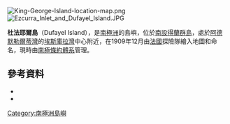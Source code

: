 {{coord|62|10|S|58|34|W|source:GNIS|display=title}}

[[Image:King-George-Island-location-map.png|thumb]]
[[Image:Ezcurra_Inlet_and_Dufayel_Island.JPG|thumb]]

'''杜法耶爾島'''（Dufayel Island），是[[南極洲|南極洲]]的島嶼，位於[[南設得蘭群島|南設得蘭群島]]，處於[[阿德默勒爾蒂灣|阿德默勒爾蒂灣]]的[[埃斯庫拉灣|埃斯庫拉灣]]中心附近，在1909年12月由[[法國|法國]]探險隊繪入地圖和命名，現時由[[南極條約體系|南極條約體系]]管理。

==參考資料==
*{{cite gnis | type = antarid | id = 4138| name = Dufayel Island| accessdate = 2012-02-01}}
*{{usgs-gazetteer|id=4138}}

{{南设得兰群岛}}

{{Antarctica-geo-stub}}

[[Category:南極洲島嶼|Category:南極洲島嶼]]